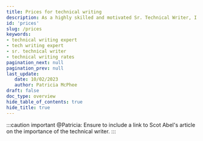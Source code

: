 ```yaml
---
title: Prices for technical writing
description: As a highly skilled and motivated Sr. Technical Writer, I excel in crafting user-friendly experiences. With expertise in technical writing, product documentation, and optimizing content delivery through CI/CD, I am determined to leverage emerging technologies and industry standards to elevate customer experiences.
id: 'prices'
slug: /prices
keywords: 
- technical writing expert
- tech writing expert
- sr. technical writer
- technical writing rates
pagination_next: null
pagination_prev: null
last_update: 
   date: 10/02/2023
   author: Patricia McPhee
draft: false
doc_type: overview
hide_table_of_contents: true
hide_title: true
---
```





<TechWriterPrices />

<PricesPageHeader />

<MoreThanWords />

:::caution important
@Patricia: Ensure to include a link to Scot Abel's article on the importance of the technical writer. 
:::